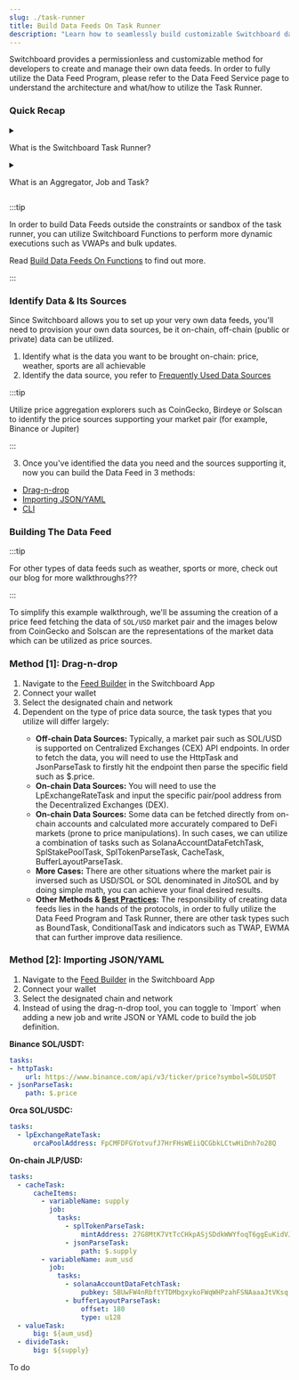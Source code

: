 ```yaml
---
slug: ./task-runner
title: Build Data Feeds On Task Runner
description: "Learn how to seamlessly build customizable Switchboard data feeds."
---
```




Switchboard provides a permissionless and customizable method for developers 
to create and manage their own data feeds. In order to fully utilize the Data 
Feed Program, please refer to the Data Feed Service page to understand the 
architecture and what/how to utilize the Task Runner.

### Quick Recap

<details>

<summary>

What is the Switchboard Task Runner?

</summary>

Switchboard provides a ...

</details>

<details>

<summary>

What is an Aggregator, Job and Task?

</summary>

Switchboard provides a ...

</details>

:::tip

In order to build Data Feeds outside the constraints or sandbox of the 
task runner, you can utilize Switchboard Functions to perform more dynamic 
executions such as VWAPs and bulk updates.

Read [Build Data Feeds On Functions](/) to find out more.

:::

### Identify Data & Its Sources

Since Switchboard allows you to set up your very own data feeds,
you'll need to provision your own data sources, be it on-chain, off-chain 
(public or private) data can be utilized.

1. Identify what is the data you want to be brought on-chain: price, weather, sports are all achievable
2. Identify the data source, you refer to [Frequently Used Data Sources](/)

:::tip

Utilize price aggregation explorers such as CoinGecko, Birdeye or Solscan 
to identify the price sources supporting your market pair (for example, 
Binance or Jupiter)

:::

3. Once you've identified the data you need and the sources supporting it, now you can build the Data Feed in 3 methods: 
  - [Drag-n-drop](./task-runner?build-feed-method=drag-n-drop)
  - [Importing JSON/YAML](./task-runner?build-feed-method=import-json-yaml)
  - [CLI](./task-runner?build-feed-method=cli)

### Building The Data Feed

:::tip

For other types of data feeds such as weather, sports or more, check out 
our blog for more walkthroughs???

:::

To simplify this example walkthrough, we'll be assuming the creation of a 
price feed fetching the data of `SOL/USD` market pair and the images below 
from CoinGecko and Solscan are the representations of the market data 
which can be utilized as price sources.

<Tabs queryString="build-feed-method">
  <TabItem value="drag-n-drop" label="Drag-n-drop" default>
    <div>
      <h3>Method [1]: Drag-n-drop</h3>
      <ol>
        <li>Navigate to the <a href="https://app.switchboard.xyz/build/feed">Feed Builder</a> in the Switchboard App</li>
        <li>Connect your wallet</li>
        <li>Select the designated chain and network</li>
        <li>Dependent on the type of price data source, the task types that you utilize will differ largely:</li>
        <ul>
          <li><strong>Off-chain Data Sources:</strong> Typically, a market pair such as SOL/USD is supported on Centralized Exchanges (CEX) API endpoints. In order to fetch the data, you will need to use the HttpTask and JsonParseTask to firstly hit the endpoint then parse the specific field such as $.price.</li>
          <li><strong>On-chain Data Sources:</strong> You will need to use the LpExchangeRateTask and input the specific pair/pool address from the Decentralized Exchanges (DEX).</li>
          <li><strong>On-chain Data Sources:</strong> Some data can be fetched directly from on-chain accounts and calculated more accurately compared to DeFi markets (prone to price manipulations). In such cases, we can utilize a combination of tasks such as SolanaAccountDataFetchTask, SplStakePoolTask, SplTokenParseTask, CacheTask, BufferLayoutParseTask.</li>
          <li><strong>More Cases:</strong> There are other situations where the market pair is inversed such as USD/SOL or SOL denominated in JitoSOL and by doing simple math, you can achieve your final desired results.</li>
          <li><strong>Other Methods & <a href="./data-feed-best-practices">Best Practices</a>:</strong> The responsibility of creating data feeds lies in the hands of the protocols, in order to fully utilize the Data Feed Program and Task Runner, there are other task types such as BoundTask, ConditionalTask and indicators such as TWAP, EWMA that can further improve data resilience.</li>
        </ul>
      </ol>
    </div>
  </TabItem>
  <TabItem value="import-json-yaml" label="Importing JSON/YAML">
    <div>
      <h3>Method [2]: Importing JSON/YAML</h3>
      <ol>
        <li>Navigate to the <a href="https://app.switchboard.xyz/build/feed">Feed Builder</a> in the Switchboard App</li>
        <li>Connect your wallet</li>
        <li>Select the designated chain and network</li>
        <li>Instead of using the drag-n-drop tool, you can toggle to `Import` when adding a new job and write JSON or YAML code to build the job definition.</li>
      </ol>
    </div>
<p><strong>Binance SOL/USDT:</strong></p>

```yaml
tasks:
- httpTask:
    url: https://www.binance.com/api/v3/ticker/price?symbol=SOLUSDT
- jsonParseTask:
    path: $.price
```

<p><strong>Orca SOL/USDC:</strong></p>

```yaml
tasks:
  - lpExchangeRateTask:
      orcaPoolAddress: FpCMFDFGYotvufJ7HrFHsWEiiQCGbkLCtwHiDnh7o28Q
```

<p><strong>On-chain JLP/USD:</strong></p>

```yaml
tasks:
  - cacheTask:
      cacheItems:
        - variableName: supply
          job:
            tasks:
              - splTokenParseTask:
                  mintAddress: 27G8MtK7VtTcCHkpASjSDdkWWYfoqT6ggEuKidVJidD4
              - jsonParseTask:
                  path: $.supply
        - variableName: aum_usd
          job:
            tasks:
              - solanaAccountDataFetchTask:
                  pubkey: 5BUwFW4nRbftYTDMbgxykoFWqWHPzahFSNAaaaJtVKsq
              - bufferLayoutParseTask:
                  offset: 180
                  type: u128
  - valueTask:
      big: ${aum_usd}
  - divideTask:
      big: ${supply}
```

  </TabItem>
  <TabItem value="cli" label="CLI">
    To do
  </TabItem>
</Tabs>
